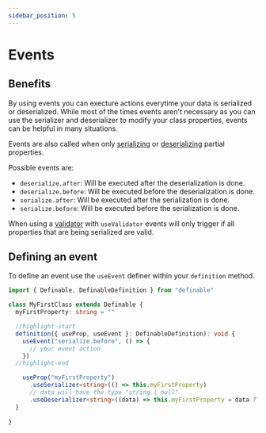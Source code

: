```yaml
---
sidebar_position: 5
---
```


# Events

## Benefits

By using events you can execture actions everytime your data is serialized or deserialized.
While most of the times events aren't necessary as you can use the serializer and deserializer to modify your class properties, events can be helpful in many situations.

Events are also called when only [serializing](/definable/docs/definable/serialize#serialize-only-certain-properties) or [deserializing](/definable/docs/definable/deserialize#deserialize-only-certain-properties) partial properties.

Possible events are:
- `deserialize.after`: Will be executed after the deserialization is done.
- `deserialize.before`: Will be executed before the deserialization is done.
- `serialize.after`: Will be executed after the serialization is done.
- `serialize.before`: Will be executed before the serialization is done.

When using a [validator](/definable/docs/definable/validation) with `useValidator` events will only trigger if all properties that are being serialized are valid.

## Defining an event

To define an event use the `useEvent` definer within your `definition` method.

```ts
import { Definable, DefinableDefinition } from "definable"

class MyFirstClass extends Definable {  
  myFirstProperty: string = ""

  //highlight-start
  definition({ useProp, useEvent }: DefinableDefinition): void {
    useEvent("serialize.before", () => {
      // your event action
    })
  //highlight-end

    useProp("myFirstProperty")
      .useSerializer<string>(() => this.myFirstProperty)
      // data will have the type "string | null"
      .useDeserializer<string>((data) => this.myFirstProperty = data ?? "")
  }
  
}
```
